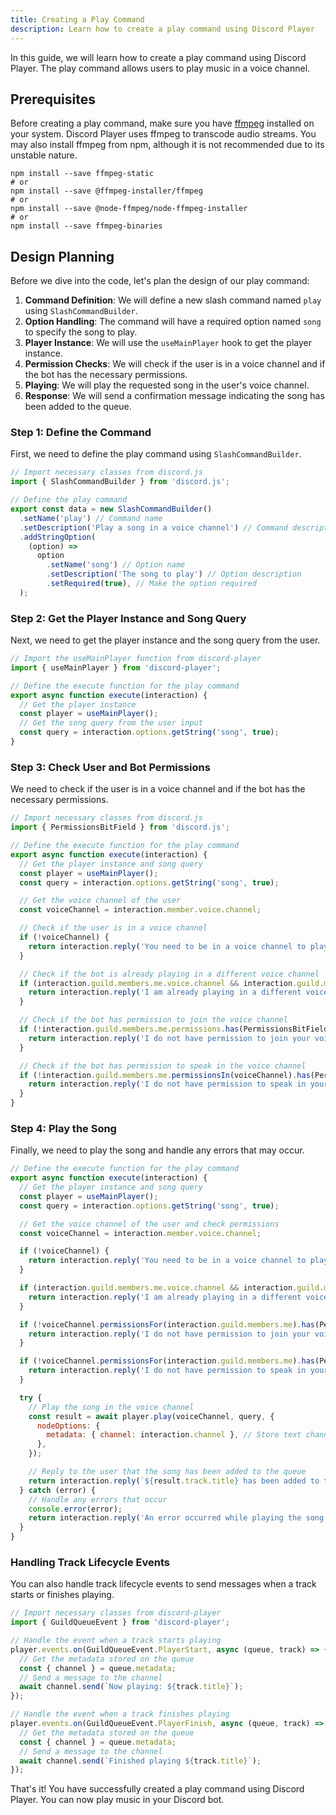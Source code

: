 ```yaml
---
title: Creating a Play Command
description: Learn how to create a play command using Discord Player
---
```


In this guide, we will learn how to create a play command using Discord Player. The play command allows users to play music in a voice channel.

## Prerequisites

Before creating a play command, make sure you have [ffmpeg](https://ffmpeg.org/download.html) installed on your system. Discord Player uses ffmpeg to transcode audio streams. You may also install ffmpeg from npm, although it is not recommended due to its unstable nature.

```package-install
npm install --save ffmpeg-static
# or
npm install --save @ffmpeg-installer/ffmpeg
# or
npm install --save @node-ffmpeg/node-ffmpeg-installer
# or
npm install --save ffmpeg-binaries
```

## Design Planning

Before we dive into the code, let's plan the design of our play command:

1. **Command Definition**: We will define a new slash command named `play` using `SlashCommandBuilder`.
2. **Option Handling**: The command will have a required option named `song` to specify the song to play.
3. **Player Instance**: We will use the `useMainPlayer` hook to get the player instance.
4. **Permission Checks**: We will check if the user is in a voice channel and if the bot has the necessary permissions.
5. **Playing**: We will play the requested song in the user's voice channel.
6. **Response**: We will send a confirmation message indicating the song has been added to the queue.

### Step 1: Define the Command

First, we need to define the play command using `SlashCommandBuilder`.

```js title="play.js"
// Import necessary classes from discord.js
import { SlashCommandBuilder } from 'discord.js';

// Define the play command
export const data = new SlashCommandBuilder()
  .setName('play') // Command name
  .setDescription('Play a song in a voice channel') // Command description
  .addStringOption(
    (option) =>
      option
        .setName('song') // Option name
        .setDescription('The song to play') // Option description
        .setRequired(true), // Make the option required
  );
```

### Step 2: Get the Player Instance and Song Query

Next, we need to get the player instance and the song query from the user.

```js title="play.js"
// Import the useMainPlayer function from discord-player
import { useMainPlayer } from 'discord-player';

// Define the execute function for the play command
export async function execute(interaction) {
  // Get the player instance
  const player = useMainPlayer();
  // Get the song query from the user input
  const query = interaction.options.getString('song', true);
}
```

### Step 3: Check User and Bot Permissions

We need to check if the user is in a voice channel and if the bot has the necessary permissions.

```js title="play.js"
// Import necessary classes from discord.js
import { PermissionsBitField } from 'discord.js';

// Define the execute function for the play command
export async function execute(interaction) {
  // Get the player instance and song query
  const player = useMainPlayer();
  const query = interaction.options.getString('song', true);

  // Get the voice channel of the user
  const voiceChannel = interaction.member.voice.channel;

  // Check if the user is in a voice channel
  if (!voiceChannel) {
    return interaction.reply('You need to be in a voice channel to play music!');
  }

  // Check if the bot is already playing in a different voice channel
  if (interaction.guild.members.me.voice.channel && interaction.guild.members.me.voice.channel !== voiceChannel) {
    return interaction.reply('I am already playing in a different voice channel!');
  }

  // Check if the bot has permission to join the voice channel
  if (!interaction.guild.members.me.permissions.has(PermissionsBitField.Flags.Connect)) {
    return interaction.reply('I do not have permission to join your voice channel!');
  }

  // Check if the bot has permission to speak in the voice channel
  if (!interaction.guild.members.me.permissionsIn(voiceChannel).has(PermissionsBitField.Flags.Speak)) {
    return interaction.reply('I do not have permission to speak in your voice channel!');
  }
}
```

### Step 4: Play the Song

Finally, we need to play the song and handle any errors that may occur.

```js title="play.js"
// Define the execute function for the play command
export async function execute(interaction) {
  // Get the player instance and song query
  const player = useMainPlayer();
  const query = interaction.options.getString('song', true);

  // Get the voice channel of the user and check permissions
  const voiceChannel = interaction.member.voice.channel;

  if (!voiceChannel) {
    return interaction.reply('You need to be in a voice channel to play music!');
  }

  if (interaction.guild.members.me.voice.channel && interaction.guild.members.me.voice.channel !== voiceChannel) {
    return interaction.reply('I am already playing in a different voice channel!');
  }

  if (!voiceChannel.permissionsFor(interaction.guild.members.me).has(PermissionsBitField.Flags.Connect)) {
    return interaction.reply('I do not have permission to join your voice channel!');
  }

  if (!voiceChannel.permissionsFor(interaction.guild.members.me).has(PermissionsBitField.Flags.Speak)) {
    return interaction.reply('I do not have permission to speak in your voice channel!');
  }

  try {
    // Play the song in the voice channel
    const result = await player.play(voiceChannel, query, {
      nodeOptions: {
        metadata: { channel: interaction.channel }, // Store text channel as metadata on the queue
      },
    });

    // Reply to the user that the song has been added to the queue
    return interaction.reply(`${result.track.title} has been added to the queue!`);
  } catch (error) {
    // Handle any errors that occur
    console.error(error);
    return interaction.reply('An error occurred while playing the song!');
  }
}
```

### Handling Track Lifecycle Events

You can also handle track lifecycle events to send messages when a track starts or finishes playing.

```js title="index.js"
// Import necessary classes from discord-player
import { GuildQueueEvent } from 'discord-player';

// Handle the event when a track starts playing
player.events.on(GuildQueueEvent.PlayerStart, async (queue, track) => {
  // Get the metadata stored on the queue
  const { channel } = queue.metadata;
  // Send a message to the channel
  await channel.send(`Now playing: ${track.title}`);
});

// Handle the event when a track finishes playing
player.events.on(GuildQueueEvent.PlayerFinish, async (queue, track) => {
  // Get the metadata stored on the queue
  const { channel } = queue.metadata;
  // Send a message to the channel
  await channel.send(`Finished playing ${track.title}`);
});
```

That's it! You have successfully created a play command using Discord Player. You can now play music in your Discord bot.
